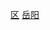 {{Catnav|頁面分類|...|中国各省行政区划|湖南行政区划|湖南省县级行政区|湖南省市辖区}}
{{Catnav|頁面分類|...|中国各省行政区划|湖南行政区划|湖南省各市州行政区划|岳阳行政区划|岳阳区县市}}
{{Catmore|君山区|岳阳市君山区}}

[[Category:岳阳区县市|区]]
[[Category:湖南市辖区|岳阳]]